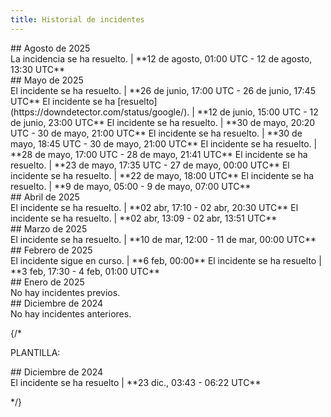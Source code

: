 ```yaml
---
title: Historial de incidentes
---
```


<div id="august-2025">
  ## Agosto de 2025
</div>

<Steps>
<Step title="Problemas en el portal para desarrolladores" icon="circle-exclamation">
La incidencia se ha resuelto. | **12 de agosto, 01:00 UTC - 12 de agosto, 13:30 UTC**
</Step>
</Steps>

<div id="may-2025">
  ## Mayo de 2025
</div>

<Steps>
<Step title="Errores 500 (algunos endpoints de la API de X pueden verse afectados)" icon="circle-exclamation">
El incidente se ha resuelto. | **26 de junio, 17:00 UTC - 26 de junio, 17:45 UTC**
</Step>
<Step title="Interrupción relacionada con Google: errores 503 en algunos endpoints" icon="circle-exclamation">
El incidente se ha [resuelto](https://downdetector.com/status/google/). | **12 de junio, 15:00 UTC - 12 de junio, 23:00 UTC**
</Step>
<Step title="Interrupción general del sitio (algunos endpoints de la API de X pueden verse afectados)" icon="circle-exclamation">
El incidente se ha resuelto. | **30 de mayo, 20:20 UTC - 30 de mayo, 21:00 UTC**  
</Step>
<Step title="POST /2/media/upload: errores 404" icon="circle-exclamation">
El incidente se ha resuelto. | **30 de mayo, 18:45 UTC - 30 de mayo, 21:00 UTC**  
</Step>
<Step title="POST /2/media/upload: errores 404" icon="circle-exclamation">
El incidente se ha resuelto. | **28 de mayo, 17:00 UTC - 28 de mayo, 21:41 UTC**  
</Step>
<Step title="Inicio de sesión con X (OAuth)" icon="circle-exclamation">
El incidente se ha resuelto. | **23 de mayo, 17:35 UTC - 27 de mayo, 00:00 UTC**  
</Step>
<Step title="Interrupción general del sitio (algunos endpoints de la API de X pueden verse afectados)" icon="circle-exclamation">
El incidente se ha resuelto. | **22 de mayo, 18:00 UTC**  
</Step>
<Step title="Interrupción general del sitio (todos los endpoints de la API de X pueden verse afectados)" icon="circle-exclamation">
El incidente se ha resuelto. | **9 de mayo, 05:00 - 9 de mayo, 07:00 UTC**  
</Step>
</Steps>

<div id="april-2025">
  ## Abril de 2025
</div>

<Steps>
<Step title="Reglas del Flujo filtrado: errores 500" icon="circle-exclamation">
El incidente se ha resuelto. | **02 abr, 17:10 - 02 abr, 20:30 UTC**  
</Step>
<Step title="Interrupción de la Account Activity API" icon="circle-exclamation">
El incidente se ha resuelto. | **02 abr, 13:09 - 02 abr, 13:51 UTC**  
</Step>
</Steps>

<div id="march-2025">
  ## Marzo de 2025
</div>

<Steps>
<Step title="Interrupción general del sitio (todos los endpoints de la API de X pueden verse afectados)" icon="circle-exclamation">
El incidente se ha resuelto. | **10 de mar, 12:00 - 11 de mar, 00:00 UTC**  
</Step>
</Steps>

<div id="february-2025">
  ## Febrero de 2025
</div>

<Steps>
<Step title="Metadatos de medios y subtítulos v2: errores 404" icon="circle-exclamation">
El incidente sigue en curso. | **6 feb, 00:00**  
</Step>
<Step title="Flujo filtrado v2: errores 503 generalizados" icon="circle-exclamation">
El incidente se ha resuelto | **3 feb, 17:30 - 4 feb, 01:00 UTC**  
</Step>
</Steps>

<div id="january-2025">
  ## Enero de 2025
</div>

<Steps>
<Step title="Sin incidentes" icon="circle-exclamation">
    No hay incidentes previos.
</Step>
</Steps>

<div id="december-2024">
  ## Diciembre de 2024
</div>

<Steps>
<Step title="Sin incidentes" icon="circle-exclamation">
    No hay incidentes anteriores.
</Step>
</Steps>

{/*

PLANTILLA:

<div id="december-2024">
  ## Diciembre de 2024
</div>

<Steps>
<Step title="Interrupción del feed" icon="circle-exclamation">
El incidente se ha resuelto | **23 dic., 03:43 - 06:22 UTC**  
</Step>
</Steps>

*/}